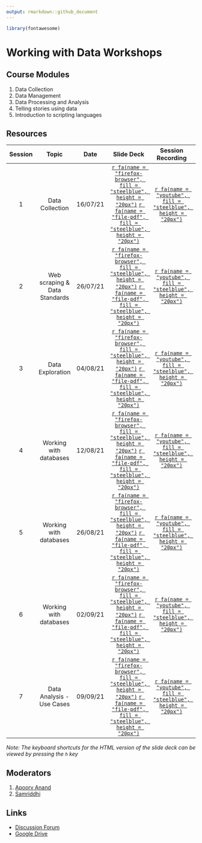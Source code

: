 ```yaml
---
output: rmarkdown::github_document
---
```




```r
library(fontawesome)
```

# Working with Data Workshops

## Course Modules

1. Data Collection
2. Data Management
3. Data Processing and Analysis
4. Telling stories using data
5. Introduction to scripting languages

## Resources

| Session | Topic | Date | Slide Deck | Session Recording | Notes |
| :-----: | :---: | :--: | :--------: | :---------------: | :---: |
| 1 | Data Collection | 16/07/21 | [`r fa(name = "firefox-browser", fill = "steelblue", height = "20px")`](https://civicdatalab.in/Working-with-Data-Workshops/modules/module_1_data_collection/session-1.html) [`r fa(name = "file-pdf", fill = "steelblue", height = "20px")`](https://civicdatalab.in/Working-with-Data-Workshops/modules/module_1_data_collection/session-1.pdf) | [`r fa(name = "youtube", fill = "steelblue", height = "20px")`](https://youtu.be/DwfiBPyxlLM) | [`r fa(name = "file-word", fill = "steelblue", height = "20px")`](https://docs.google.com/document/d/1ZBMfqCvjPmqRQr2cUpVazK81SYK4GFJK3qf3uXxJoOY/edit?usp=sharing) |
| 2 | Web scraping & Data Standards | 26/07/21 | [`r fa(name = "firefox-browser", fill = "steelblue", height = "20px")`](https://civicdatalab.in/Working-with-Data-Workshops/modules/module_1_data_collection/session-2/session-2.html) [`r fa(name = "file-pdf", fill = "steelblue", height = "20px")`](https://civicdatalab.in/Working-with-Data-Workshops/modules/module_1_data_collection/session-2/session-2.pdf) | [`r fa(name = "youtube", fill = "steelblue", height = "20px")`](https://www.youtube.com/watch?v=IaA_qClEFMg) | [`r fa(name = "file-word", fill = "steelblue", height = "20px")`](https://docs.google.com/document/d/1O5AbZhz3rAv9Nyy1BF4GWuvS8-AfR8bzbzU4RzwxTRw/edit) |
| 3 | Data Exploration | 04/08/21 | [`r fa(name = "firefox-browser", fill = "steelblue", height = "20px")`](https://civicdatalab.in/Working-with-Data-Workshops/modules/module_2_data_exploration/session-1.html) [`r fa(name = "file-pdf", fill = "steelblue", height = "20px")`](https://civicdatalab.in/Working-with-Data-Workshops/modules/module_2_data_exploration/session-1.pdf) | [`r fa(name = "youtube", fill = "steelblue", height = "20px")`](https://youtu.be/JRIhWqQNFK8) | [`r fa(name = "file-word", fill = "steelblue", height = "20px")`](https://docs.google.com/document/d/1nSnAOq1Uyr4oaGFe_K-8nr7PFTmYAr4Zb1iizxjtU6k/edit) |
| 4 | Working with databases | 12/08/21 | [`r fa(name = "firefox-browser", fill = "steelblue", height = "20px")`](https://civicdatalab.in/Working-with-Data-Workshops/modules/module_2_data_exploration/session-2.html) [`r fa(name = "file-pdf", fill = "steelblue", height = "20px")`](https://civicdatalab.in/Working-with-Data-Workshops/modules/module_2_data_exploration/session-2.pdf) | [`r fa(name = "youtube", fill = "steelblue", height = "20px")`](https://youtu.be/jKNImiPHII0) | [`r fa(name = "file-word", fill = "steelblue", height = "20px")`](https://docs.google.com/document/d/1cbW0gYCYyiCB788foex-pXM7glZ5oeysJ8dQXCqYIRE/edit?usp=sharing) |
| 5 | Working with databases | 26/08/21 | [`r fa(name = "firefox-browser", fill = "steelblue", height = "20px")`](https://civicdatalab.in/Working-with-Data-Workshops/modules/module_2_data_exploration/session-3.html) [`r fa(name = "file-pdf", fill = "steelblue", height = "20px")`](https://civicdatalab.in/Working-with-Data-Workshops/modules/module_2_data_exploration/session-3.pdf) | [`r fa(name = "youtube", fill = "steelblue", height = "20px")`](https://youtu.be/JNTPkhlHbpQ) | [`r fa(name = "file-word", fill = "steelblue", height = "20px")`](https://docs.google.com/document/d/1jCUYT1qGbKd0FA1VAZ65rUbCJirPnV3WSADHT2HEbHw/edit?usp=sharing) |
| 6 | Working with databases | 02/09/21 | [`r fa(name = "firefox-browser", fill = "steelblue", height = "20px")`](https://civicdatalab.in/Working-with-Data-Workshops/modules/module_2_data_exploration/session-4.html) [`r fa(name = "file-pdf", fill = "steelblue", height = "20px")`](https://civicdatalab.in/Working-with-Data-Workshops/modules/module_2_data_exploration/session-4.pdf) | [`r fa(name = "youtube", fill = "steelblue", height = "20px")`](https://youtu.be/dg9vspdxZUA) | [`r fa(name = "file-word", fill = "steelblue", height = "20px")`]() |
| 7 | Data Analysis - Use Cases | 09/09/21 | [`r fa(name = "firefox-browser", fill = "steelblue", height = "20px")`](https://civicdatalab.in/Working-with-Data-Workshops/modules/module_3_data_analysis/session-1/session-1.html) [`r fa(name = "file-pdf", fill = "steelblue", height = "20px")`](https://civicdatalab.in/Working-with-Data-Workshops/modules/module_3_data_analysis/session-1/session-1.pdf) | [`r fa(name = "youtube", fill = "steelblue", height = "20px")`]() | [`r fa(name = "file-word", fill = "steelblue", height = "20px")`]() |


_Note: The keyboard shortcuts for the HTML version of the slide deck can be viewed by pressing the `h` key_

## Moderators

1. [Apoorv Anand](mailto:apoorv@civicdatalab.in)
2. [Samriddhi](mailto:samriddhi@civicdatalab.in)

## Links

- [Discussion Forum](https://chat.civicdatalab.in/group/vidhi-data-workshops)
- [Google Drive](https://drive.google.com/drive/folders/1RFCQ19wUuMB5QRTpbEndCjHu_zQ8Rx6y?usp=sharing)
